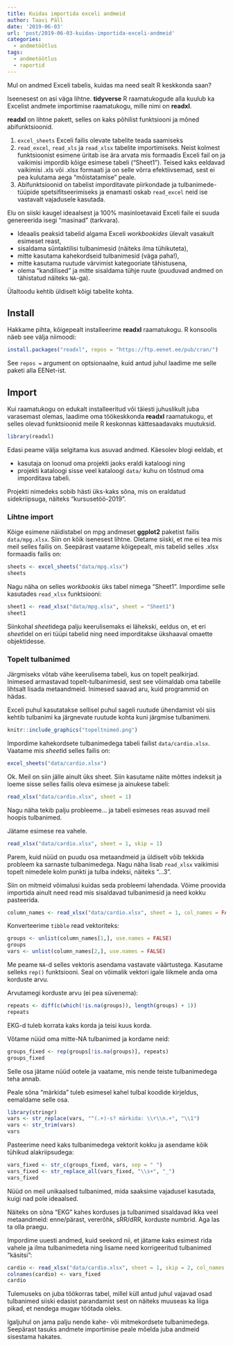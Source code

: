 ```yaml
---
title: Kuidas importida exceli andmeid
author: Taavi Päll
date: '2019-06-03'
url: 'post/2019-06-03-kuidas-importida-exceli-andmeid'
categories:
  - andmetöötlus
tags:
  - andmetöötlus
  - raportid
---
```


Mul on andmed Exceli tabelis, kuidas ma need sealt R keskkonda saan? 

Iseenesest on asi väga lihtne. **tidyverse** R raamatukogude alla kuulub ka Excelist andmete importimise raamatukogu, mille nimi on **readxl**.

**readxl** on lihtne pakett, selles on kaks põhilist funktsiooni ja mõned abifunktsioonid.

1. `excel_sheets` Exceli failis olevate tabelite teada saamiseks
2. `read_excel`, `read_xls` ja `read_xlsx` tabelite importimiseks. Neist kolmest funktsioonist esimene üritab ise ära arvata mis formaadis Exceli fail on ja vaikimisi impordib kõige esimese tabeli ("Sheet1"). Teised kaks eeldavad vaikimisi .xls või .xlsx formaati ja on selle võrra efektiivsemad, sest ei pea kulutama aega "mõistatamise" peale.
3. Abifunktsioonid on tabelist imporditavate piirkondade ja tulbanimede-tüüpide spetsifitseerimiseks ja enamasti oskab `read_excel` neid ise vastavalt vajadusele kasutada. 

Elu on siiski kaugel ideaalsest ja 100% masinloetavaid Exceli faile ei suuda genereerida isegi "masinad" (tarkvara). 

- Ideaalis peaksid tabelid algama Exceli *workbookides* ülevalt vasakult esimeset reast, 
- sisaldama süntaktilisi tulbanimesid (näiteks ilma tühikuteta), 
- mitte kasutama kahekordseid tulbanimesid (väga paha!),
- mitte kasutama ruutude värvimist kategooriate tähistusena, 
- olema "kandilised" ja mitte sisaldama tühje ruute (puuduvad andmed on tähistatud näiteks `NA`-ga).

Ülaltoodu kehtib üldiselt kõigi tabelite kohta.

## Install

Hakkame pihta, kõigepealt installeerime **readxl** raamatukogu. R konsoolis näeb see välja niimoodi:
```r
install.packages("readxl", repos = "https://ftp.eenet.ee/pub/cran/")
```

See `repos =` argument on optsionaalne, kuid antud juhul laadime me selle paketi alla EENet-ist.

## Import

Kui raamatukogu on edukalt installeeritud või täiesti juhuslikult juba varasemast olemas, laadime oma töökeskkonda **readxl** raamatukogu, et selles olevad funktsioonid meile R keskonnas kättesaadavaks muutuksid. 

```r
library(readxl)
```

Edasi peame välja selgitama kus asuvad andmed. Käesolev blogi eeldab, et 

- kasutaja on loonud oma projekti jaoks eraldi kataloogi ning 
- projekti kataloogi sisse veel kataloogi `data/` kuhu on tõstnud oma imporditava tabeli.

Projekti nimedeks sobib hästi üks-kaks sõna, mis on eraldatud sidekriipsuga, näiteks "kursusetöö-2019".

### Lihtne import

Kõige esimene näidistabel on mpg andmeset **ggplot2** paketist failis `data/mpg.xlsx`. Siin on kõik isenesest lihtne. Oletame siiski, et me ei tea mis meil selles failis on. Seepärast vaatame kõigepealt, mis tabelid selles .xlsx formaadis failis on:
```r
sheets <- excel_sheets("data/mpg.xlsx")
sheets
```

Nagu näha on selles *workbookis* üks tabel nimega "Sheet1". Impordime selle kasutades `read_xlsx` funktsiooni:
```r
sheet1 <- read_xlsx("data/mpg.xlsx", sheet = "Sheet1")
sheet1
```

Siinkohal *sheet*idega palju keerulisemaks ei lähekski, eeldus on, et eri *sheet*idel on eri tüüpi tabelid ning need imporditakse ükshaaval omaette objektidesse. 

### Topelt tulbanimed

Järgmiseks võtab vähe keerulisema tabeli, kus on topelt pealkirjad. Inimesed armastavad topelt-tulbanimesid, sest see võimaldab oma tabelile lihtsalt lisada metaandmeid. 
Inimesed saavad aru, kuid programmid on hädas. 


Exceli puhul kasutatakse sellisel puhul sageli ruutude ühendamist või siis kehtib tulbanimi ka järgnevate ruutude kohta kuni järgmise tulbanimeni.


```r
knitr::include_graphics("topeltnimed.png")
```

Impordime kahekordsete tulbanimedega tabeli failist `data/cardio.xlsx`. Vaatame mis *sheet*id selles failis on: 
```r
excel_sheets("data/cardio.xlsx")
```

Ok. Meil on siin jälle ainult üks sheet. Siin kasutame näite mõttes indeksit ja loeme sisse selles failis oleva esimese ja ainukese tabeli:  

```r
read_xlsx("data/cardio.xlsx", sheet = 1)
```

Nagu näha tekib palju probleeme... ja tabeli esimeses reas asuvad meil hoopis tulbanimed.


Jätame esimese rea vahele.
```r
read_xlsx("data/cardio.xlsx", sheet = 1, skip = 1)
```

Parem, kuid nüüd on puudu osa metaandmeid ja üldiselt võib tekkida probleem ka sarnaste tulbanimedega. Nagu näha lisab `read_xlsx` vaikimisi topelt nimedele kolm punkti ja tulba indeksi, näiteks "...3".

Siin on mitmeid võimalusi kuidas seda probleemi lahendada. Võime proovida importida ainult need read mis sisaldavad tulbanimesid ja need kokku pasteerida.
```r
column_names <- read_xlsx("data/cardio.xlsx", sheet = 1, col_names = FALSE, n_max = 2)
```

Konverteerime `tibble` read vektoriteks:
```r
groups <- unlist(column_names[1,], use.names = FALSE)
groups
vars <- unlist(column_names[2,], use.names = FALSE)
```


Me peame `NA`-d selles vektoris asendama vastavate väärtustega. Kasutame selleks `rep()` funktsiooni. Seal on võimalik vektori igale liikmele anda oma korduste arvu. 

Arvutamegi korduste arvu (ei pea süvenema):
```r
repeats <- diff(c(which(!is.na(groups)), length(groups) + 1))
repeats
```

EKG-d tuleb korrata kaks korda ja teisi kuus korda.


Võtame nüüd oma mitte-NA tulbanimed ja kordame neid:

```r
groups_fixed <- rep(groups[!is.na(groups)], repeats)
groups_fixed
```

Selle osa jätame nüüd ootele ja vaatame, mis nende teiste tulbanimedega teha annab.


Peale sõna "märkida" tuleb esimesel kahel tulbal koodide kirjeldus, eemaldame selle osa.

```r
library(stringr)
vars <- str_replace(vars, "^(.+)-s? märkida: \\r\\n.+", "\\1")
vars <- str_trim(vars)
vars
```

Pasteerime need kaks tulbanimedega vektorit kokku ja asendame kõik tühikud alakriipsudega:
```r
vars_fixed <- str_c(groups_fixed, vars, sep = " ")
vars_fixed <- str_replace_all(vars_fixed, "\\s+", "_")
vars_fixed
```

Nüüd on meil unikaalsed tulbanimed, mida saaksime vajadusel kasutada, kuigi nad pole ideaalsed. 

Näiteks on sõna "EKG" kahes korduses ja tulbanimed sisaldavad ikka veel metaandmeid: enne/pärast, vererõhk, sRR/dRR, korduste numbrid. Aga las ta olla praegu.


Impordime uuesti andmed, kuid seekord nii, et jätame kaks esimest rida vahele ja ilma tulbanimedeta ning lisame need korrigeeritud tulbanimed "käsitsi":
```r
cardio <- read_xlsx("data/cardio.xlsx", sheet = 1, skip = 2, col_names = FALSE)
colnames(cardio) <- vars_fixed
cardio
```

Tulemuseks on juba töökorras tabel, millel küll antud juhul vajavad osad tulbanimed siiski edasist parandamist sest on näiteks muuseas ka liiga pikad, et nendega mugav töötada oleks.


Igaljuhul on jama palju nende kahe- või mitmekordsete tulbanimedega. Seepärast tasuks andmete importimise peale mõelda juba andmeid sisestama hakates.
